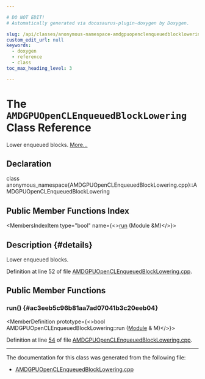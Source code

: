 ```yaml
---

# DO NOT EDIT!
# Automatically generated via docusaurus-plugin-doxygen by Doxygen.

slug: /api/classes/anonymous-namespace-amdgpuopenclenqueuedblocklowering-cpp-/amdgpuopenclenqueuedblocklowering
custom_edit_url: null
keywords:
  - doxygen
  - reference
  - class
toc_max_heading_level: 3

---
```





# The `AMDGPUOpenCLEnqueuedBlockLowering` Class Reference

<DoxygenPage pluginConfig={pluginConfig}>

Lower enqueued blocks. <a href="#details">More...</a>

## Declaration

<CodeBlock>class anonymous_namespace{AMDGPUOpenCLEnqueuedBlockLowering.cpp}::AMDGPUOpenCLEnqueuedBlockLowering</CodeBlock>

## Public Member Functions Index

<MembersIndex>

<MembersIndexItem
  type="bool"
  name={<><a href="#ac3eeb5c96b81aa7ad07041b3c20eeb04">run</a> (Module &amp;M)</>}>
</MembersIndexItem>

</MembersIndex>

## Description {#details}

Lower enqueued blocks.

Definition at line 52 of file <a href="/docs/api/files/lib/lib/target/lib/target/amdgpu/amdgpuopenclenqueuedblocklowering-cpp">AMDGPUOpenCLEnqueuedBlockLowering.cpp</a>.

<SectionDefinition>

## Public Member Functions

### run() {#ac3eeb5c96b81aa7ad07041b3c20eeb04}

<MemberDefinition
  prototype={<>bool AMDGPUOpenCLEnqueuedBlockLowering::run (<a href="/docs/api/classes/llvm/module">Module</a> &amp; M)</>}>

Definition at line <a href="/docs/api/files/lib/lib/target/lib/target/amdgpu/amdgpuopenclenqueuedblocklowering-cpp/#l00054">54</a> of file <a href="/docs/api/files/lib/lib/target/lib/target/amdgpu/amdgpuopenclenqueuedblocklowering-cpp">AMDGPUOpenCLEnqueuedBlockLowering.cpp</a>.
</MemberDefinition>

</SectionDefinition>

<hr/>

The documentation for this class was generated from the following file:

<ul>
<li><a href="/docs/api/files/lib/lib/target/lib/target/amdgpu/amdgpuopenclenqueuedblocklowering-cpp">AMDGPUOpenCLEnqueuedBlockLowering.cpp</a></li>
</ul>

</DoxygenPage>
